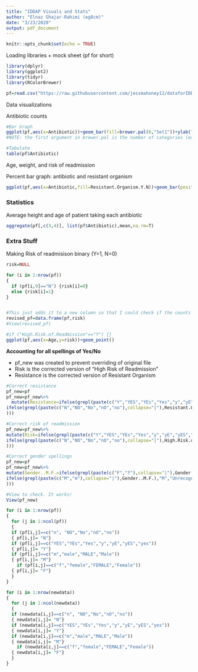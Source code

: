 ```yaml
---
title: "IDDAP Visuals and Stats"
author: "Elnaz Ghajar-Rahimi (eg8cm)"
date: "3/23/2020"
output: pdf_document
---
```


```r
knitr::opts_chunk$set(echo = TRUE)
```

Loading libraries + mock sheet (pf for short)
```r
library(dplyr)
library(ggplot2)
library(tidyr)
library(RColorBrewer)

pf=read.csv("https://raw.githubusercontent.com/jessmahoney12/dataforIDDAP/master/PatientData.csv",stringsAsFactors=FALSE)

```

Data visualizations

Antibiotic counts
```r

#Bar Graph
ggplot(pf,aes(x=Antibiotic))+geom_bar(fill=brewer.pal(6,"Set1"))+ylab("Number of Patients Taking Antibiotic")
#NOTE: the first argument in brewer.pal is the number of categories (ex the numer of antibiotic types)

#Tabulate
table(pf$Antibiotic)
```


Age, weight, and risk of readmission

Percent bar graph: antibiotic and resistant organism
```r
ggplot(pf,aes(x=Antibiotic,fill=Resistant.Organism.Y.N))+geom_bar(position="fill")+labs(x="Antibiotic",y="Number of Patients")+theme(axis.text.x=element_text(angle=30),plot.title=element_text(hjust=0.5))
```

### Statistics

Average height and age of patient taking each antibiotic
```r
aggregate(pf[,c(3,4)], list(pf$Antibiotic),mean,na.rm=T)
```

### Extra Stuff
Making Risk of readmisison binary (Y=1, N=0)
```r
risk=NULL

for (i in 1:nrow(pf))
{
  if (pf[i,9]=="N") {risk[i]=0}
  else {risk[i]=1}
}


#This just adds it to a new column so that I could check if the counts were correct
revised_pf=data.frame(pf,risk)
#View(revised_pf)

#if ("High.Risk.of.Readmission"=="Y") {}
ggplot(pf,aes(x=Age,y=risk))+geom_point()
```



**Accounting for all spellings of Yes/No **

* pf_new was created to prevent overriding of original file
* Risk is the corrected version of "High Risk of Readmission"
* Resistance is the corrected version of Resistant Organism

```r
#Correct resistance
pf_new=pf
pf_new=pf_new%>%
  mutate(Resistance=ifelse(grepl(paste(c("Y","YES","YEs","Yes","y","yE","yES","yes"),collapse="|"),Resistant.Organism..Y.N.),"Y",
ifelse(grepl(paste(c("N","NO","No","nO","no"),collapse="|"),Resistant.Organism.Y.N),"N","Unrecognized Input"
)))

#Correct risk of readmission
pf_new=pf_new%>%
mutate(Risk=ifelse(grepl(paste(c("Y","YES","YEs","Yes","y","yE","yES","yes"),collapse="|"),High.Risk.of.Readmission),"Y",
ifelse(grepl(paste(c("N","NO","No","nO","no"),collapse="|"),High.Risk.of.Readmission),"N","Unrecognized Input"
)))


```

```r
#Correct gender spellings
pf_new=pf
pf_new=pf_new%>%
mutate(Gender..M.F.=ifelse(grepl(paste(c("F","f"),collapse="|"),Gender..M.F.),"F",
ifelse(grepl(paste(c("M","m"),collapse="|"),Gender..M.F.),"M","Unrecognized Input"
)))

#View to check. It works!
View(pf_new)
```

```r

for (i in 1:nrow(pf))
{ 
  for (j in 1:ncol(pf))
  {
  if (pf[i,j]==c("n", "NO","No","nO","no")) 
  { pf[i,j]= "N"}
  if (pf[i,j]==c("YES","YEs","Yes","y","yE","yES","yes")) 
  { pf[i,j]= "Y"}
  if (pf[i,j]==c("m","male","MALE","Male")) 
  { pf[i,j]= "M"}
    if (pf[i,j]==c("f","female","FEMALE","Female")) 
  { pf[i,j]= "F"}
  }
}

for (i in 1:nrow(newdata))
{ 
  for (j in 1:ncol(newdata))
  {
  if (newdata[i,j]==c("n", "NO","No","nO","no")) 
  { newdata[i,j]= "N"}
  if (newdata[i,j]==c("YES","YEs","Yes","y","yE","yES","yes")) 
  { newdata[i,j]= "Y"}
  if (newdata[i,j]==c("m","male","MALE","Male")) 
  { newdata[i,j]= "M"}
    if (newdata[i,j]==c("f","female","FEMALE","Female")) 
  { newdata[i,j]= "F"}
  }
}

```